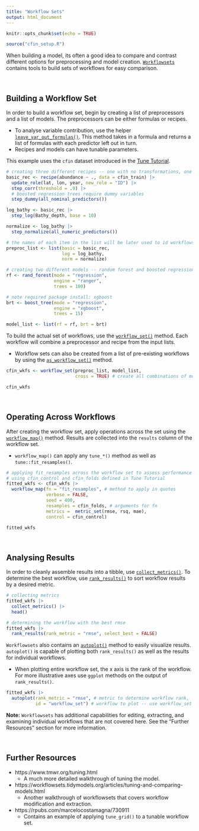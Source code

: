 ```yaml
---
title: "Workflow Sets"
output: html_document
---
```


```r
knitr::opts_chunk$set(echo = TRUE)

source("cfin_setup.R")
```

When building a model, its often a good idea to compare and contrast different options for preprocessing and model creation. [`Workflowsets`](https://workflowsets.tidymodels.org/) contains tools to build sets of workflows for easy comparison.  

<br>

## Building a Workflow Set ##

In order to build a workflow set, begin by creating a list of preprocessors and a list of models. The preprocessors can be either formulas or recipes. 

* To analyse variable contribution, use the helper [`leave_var_out_formulas()`](https://workflowsets.tidymodels.org/reference/leave_var_out_formulas.html). This method takes in a formula and returns a list of formulas with each predictor left out in turn. 
* Recipes and models can have tunable parameters. 

This example uses the `cfin` dataset introduced in the [Tune Tutorial](Tune.html). 

```r
# creating three different recipes -- one with no transformations, one where bathymetry is log scaled, and one where bathymetry is log scaled and all variables are normalized. 
basic_rec <- recipe(abundance ~ ., data = cfin_train) |>
  update_role(lat, lon, year, new_role = "ID") |>
  step_corr(threshold = .9) |>
  # boosted regression trees require dummy variables
  step_dummy(all_nominal_predictors())

log_bathy <- basic_rec |>
  step_log(Bathy_depth, base = 10)

normalize <- log_bathy |>
  step_normalize(all_numeric_predictors())

# the names of each item in the list will be later used to id workflows 
preproc_list <- list(basic = basic_rec, 
                     log = log_bathy, 
                     norm = normalize)

# creating two different models -- random forest and boosted regression tree
rf <- rand_forest(mode = "regression", 
                  engine = "ranger", 
                  trees = 100)

# note required package install: xgboost
brt <- boost_tree(mode = "regression", 
                  engine = "xgboost",
                  trees = 15)

model_list <- list(rf = rf, brt = brt)
```

To build the actual set of workflows, use the  [`workflow_set()`](https://workflowsets.tidymodels.org/reference/workflow_set.html) method. Each workflow will combine a preprocessor and recipe from the input lists. 

* Workflow sets can also be created from a list of pre-existing workflows by using the [`as_workflow_set()`](https://workflowsets.tidymodels.org/reference/as_workflow_set.html) method. 

```r
cfin_wkfs <- workflow_set(preproc_list, model_list, 
                          cross = TRUE) # create all combinations of models?

cfin_wkfs
```

<br>

## Operating Across Workflows ##

After creating the workflow set, apply operations across the set using the [`workflow_map()`](https://workflowsets.tidymodels.org/reference/workflow_map.html) method. Results are collected into the `results` column of the workflow set. 

* `workflow_map()` can apply any `tune_*()` method as well as `tune::fit_resamples()`.

```r
# applying fit_resamples across the workflow set to assess performance
# using cfin_control and cfin_folds defined in Tune Tutorial
fitted_wkfs <- cfin_wkfs |>
  workflow_map(fn = "fit_resamples", # method to apply in quotes
               verbose = FALSE, 
               seed = 400, 
               resamples = cfin_folds, # arguments for fn 
               metrics =  metric_set(rmse, rsq, mae),
               control = cfin_control)

fitted_wkfs
```

<br>

## Analysing Results ##

In order to cleanly assemble results into a tibble, use [`collect_metrics()`](https://workflowsets.tidymodels.org/reference/collect_metrics.workflow_set.html). To determine the best workflow, use [`rank_results()`](https://workflowsets.tidymodels.org/reference/rank_results.html) to sort workflow results by a desired metric. 

```r
# collecting metrics
fitted_wkfs |>
  collect_metrics() |>
  head()

# determining the workflow with the best rmse
fitted_wkfs |>
  rank_results(rank_metric = "rmse", select_best = FALSE)
```

`Workflowsets` also contains an [`autoplot()`](https://workflowsets.tidymodels.org/reference/autoplot.workflow_set.html) method to easily visualize results. `autoplot()` is capable of plotting both `rank_results()` as well as the results for individual workflows. 

* When plotting entire workflow set, the x axis is the rank of the workflow. For more illustrative axes use `ggplot` methods on the output of `rank_results()`. 

```r
fitted_wkfs |>
  autoplot(rank_metric = "rmse", # metric to determine workflow rank, 
           id = "workflow_set") # workflow to plot -- use workflow_set to plot all
```

**Note:** `Workflowsets` has additional capabilities for editing, extracting, and examining individual workflows that are not covered here. See the "Further Resources" section for more information. 

<br>

## Further Resources ##

* https://www.tmwr.org/tuning.html
  * A much more detailed walkthrough of tuning the model. 
* https://workflowsets.tidymodels.org/articles/tuning-and-comparing-models.html
  * Another walkthrough of workflowsets that covers workflow modification and extraction. 
* https://rpubs.com/marcelocostamagna/730911
  * Contains an example of applying `tune_grid()` to a tunable workflow set. 
